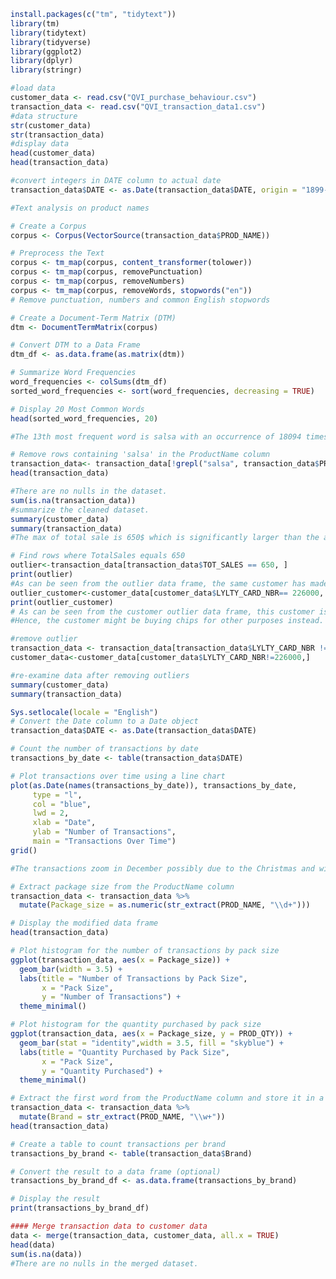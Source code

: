 ```{r}
install.packages(c("tm", "tidytext"))
library(tm)
library(tidytext)
library(tidyverse)
library(ggplot2)
library(dplyr)
library(stringr)
```
```{r}
#load data
customer_data <- read.csv("QVI_purchase_behaviour.csv")
transaction_data <- read.csv("QVI_transaction_data1.csv")
#data structure
str(customer_data)
str(transaction_data)
#display data
head(customer_data)
head(transaction_data)
```
```{r}
#convert integers in DATE column to actual date
transaction_data$DATE <- as.Date(transaction_data$DATE, origin = "1899-12-30")
```
```{r}
#Text analysis on product names

# Create a Corpus
corpus <- Corpus(VectorSource(transaction_data$PROD_NAME))

# Preprocess the Text
corpus <- tm_map(corpus, content_transformer(tolower))
corpus <- tm_map(corpus, removePunctuation)
corpus <- tm_map(corpus, removeNumbers)
corpus <- tm_map(corpus, removeWords, stopwords("en"))  
# Remove punctuation, numbers and common English stopwords

# Create a Document-Term Matrix (DTM)
dtm <- DocumentTermMatrix(corpus)

# Convert DTM to a Data Frame
dtm_df <- as.data.frame(as.matrix(dtm))

# Summarize Word Frequencies
word_frequencies <- colSums(dtm_df)
sorted_word_frequencies <- sort(word_frequencies, decreasing = TRUE)

# Display 20 Most Common Words
head(sorted_word_frequencies, 20) 

```

```{r}
#The 13th most frequent word is salsa with an occurrence of 18094 times. We will remove salsa products from the dataset since we are only interested in the chips category.

# Remove rows containing 'salsa' in the ProductName column
transaction_data<- transaction_data[!grepl("salsa", transaction_data$PROD_NAME, ignore.case = TRUE), ]
head(transaction_data)
```
```{r}
#There are no nulls in the dataset.
sum(is.na(transaction_data))
#summarize the cleaned dataset.
summary(customer_data)
summary(transaction_data)
#The max of total sale is 650$ which is significantly larger than the average sales level.

# Find rows where TotalSales equals 650
outlier<-transaction_data[transaction_data$TOT_SALES == 650, ]
print(outlier)
#As can be seen from the outlier data frame, the same customer has made the annual purchase of 200 bags of the same chips product twice resulting in 650$ sales.
outlier_customer<-customer_data[customer_data$LYLTY_CARD_NBR== 226000, ]
print(outlier_customer)
# As can be seen from the customer outlier data frame, this customer is at the life stage of older families and has premium status.
#Hence, the customer might be buying chips for other purposes instead. 

#remove outlier
transaction_data <- transaction_data[transaction_data$LYLTY_CARD_NBR != 226000, ]
customer_data<-customer_data[customer_data$LYLTY_CARD_NBR!=226000,]
```
```{r}
#re-examine data after removing outliers
summary(customer_data)
summary(transaction_data)
```

```{r}
Sys.setlocale(locale = "English")
# Convert the Date column to a Date object
transaction_data$DATE <- as.Date(transaction_data$DATE)

# Count the number of transactions by date
transactions_by_date <- table(transaction_data$DATE)

# Plot transactions over time using a line chart
plot(as.Date(names(transactions_by_date)), transactions_by_date,
     type = "l",
     col = "blue",
     lwd = 2, 
     xlab = "Date",
     ylab = "Number of Transactions",
     main = "Transactions Over Time")
grid()

#The transactions zoom in December possibly due to the Christmas and winter break.
```

```{r}
# Extract package size from the ProductName column
transaction_data <- transaction_data %>%
  mutate(Package_size = as.numeric(str_extract(PROD_NAME, "\\d+")))

# Display the modified data frame
head(transaction_data)
```

```{r}
# Plot histogram for the number of transactions by pack size
ggplot(transaction_data, aes(x = Package_size)) +
  geom_bar(width = 3.5) +
  labs(title = "Number of Transactions by Pack Size",
       x = "Pack Size",
       y = "Number of Transactions") +
  theme_minimal()

# Plot histogram for the quantity purchased by pack size
ggplot(transaction_data, aes(x = Package_size, y = PROD_QTY)) +
  geom_bar(stat = "identity",width = 3.5, fill = "skyblue") +
  labs(title = "Quantity Purchased by Pack Size",
       x = "Pack Size",
       y = "Quantity Purchased") +
  theme_minimal()
```
```{r}
# Extract the first word from the ProductName column and store it in a new column 'Brand'
transaction_data <- transaction_data %>%
  mutate(Brand = str_extract(PROD_NAME, "\\w+"))
head(transaction_data)

# Create a table to count transactions per brand
transactions_by_brand <- table(transaction_data$Brand)

# Convert the result to a data frame (optional)
transactions_by_brand_df <- as.data.frame(transactions_by_brand)

# Display the result
print(transactions_by_brand_df)
```

```{r }
#### Merge transaction data to customer data
data <- merge(transaction_data, customer_data, all.x = TRUE)
head(data)
sum(is.na(data))
#There are no nulls in the merged dataset.
```
